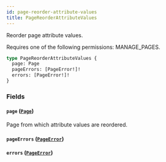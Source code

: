 ```yaml
---
id: page-reorder-attribute-values
title: PageReorderAttributeValues
---
```



Reorder page attribute values. 

Requires one of the following permissions: MANAGE_PAGES.

```graphql
type PageReorderAttributeValues {
  page: Page
  pageErrors: [PageError!]!
  errors: [PageError!]!
}
```


### Fields

#### `page` ([`Page`](../../../developer/api-reference/objects/page))

Page from which attribute values are reordered.


#### `pageErrors` ([`PageError`](../../../developer/api-reference/objects/page-error))




#### `errors` ([`PageError`](../../../developer/api-reference/objects/page-error))






